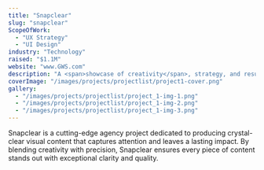```yaml
---
title: "Snapclear"
slug: "snapclear"
ScopeOfWork:
  - "UX Strategy"
  - "UI Design"
industry: "Technology"
raised: "$1.1M"
website: "www.GWS.com"
description: "A <span>showcase of creativity</span>, strategy, and results explore the projects that define us."
coverImage: "/images/projects/projectlist/project1-cover.png"
gallery:
  - "/images/projects/projectlist/project_1-img-1.png"
  - "/images/projects/projectlist/project_1-img-2.png"
  - "/images/projects/projectlist/project_1-img-3.png"
---
```


Snapclear is a cutting-edge agency project dedicated to producing crystal-clear visual content that captures attention and leaves a lasting impact. By blending creativity with precision, Snapclear ensures every piece of content stands out with exceptional clarity and quality.
